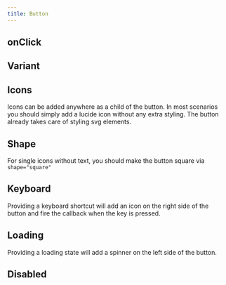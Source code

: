 ```yaml
---
title: Button
---
```


## onClick

<OnClickExample/>





## Variant
<VariantExample/>




## Icons

Icons can be added anywhere as a child of the button. In most scenarios you should simply add a lucide icon without any extra styling. The button already takes care of styling svg elements.


<IconsExample/>


## Shape

For single icons without text, you should make the button square via `shape="square"`

<ShapeExample/>

## Keyboard

Providing a keyboard shortcut will add an icon on the right side of the button and fire the callback when the key is pressed.

  <KeyboardExample/>



## Loading

Providing a loading state will add a spinner on the left side of the button.

<LoadingExample/>

## Disabled

<DisabledExample/>
